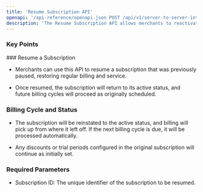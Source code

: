 ```yaml
---
title: 'Resume Subscription API'
openapi: '/api-reference/openapi.json POST /api/v1/server-to-server-interface/subscription/{subscription_id}/resume'
description: 'The Resume Subscription API allows merchants to reactivate a previously paused subscription, resuming the billing cycle and associated services for the customer.'
---
```


### Key Points

<Info>
  ### Resume a Subscription

  * Merchants can use this API to resume a subscription that was previously paused, restoring regular billing and service.

  * Once resumed, the subscription will return to its active status, and future billing cycles will proceed as originally scheduled.

  ### Billing Cycle and Status

  * The subscription will be reinstated to the active status, and billing will pick up from where it left off. If the next billing cycle is due, it will be processed automatically.

  * Any discounts or trial periods configured in the original subscription will continue as initially set.

  ### Required Parameters

  * Subscription ID: The unique identifier of the subscription to be resumed.
</Info>
